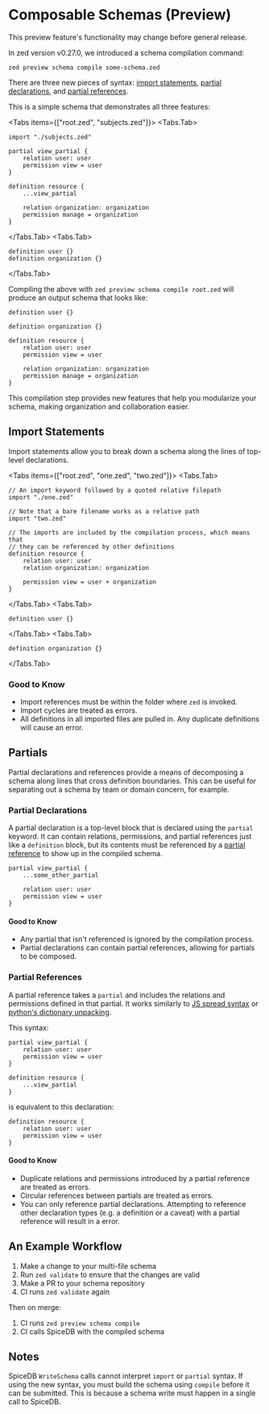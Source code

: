 
# Composable Schemas (Preview)

<Callout type="info">
This preview feature's functionality may change before general release.
</Callout>

In zed version v0.27.0, we introduced a schema compilation command:

```
zed preview schema compile some-schema.zed
```

There are three new pieces of syntax: [import statements](#import-statements), [partial declarations](#partial-declarations), and [partial references](#partial-references).

This is a simple schema that demonstrates all three features:

<Tabs items={["root.zed", "subjects.zed"]}>
<Tabs.Tab>

```zed
import "./subjects.zed"

partial view_partial {
    relation user: user
    permission view = user
}

definition resource {
    ...view_partial

    relation organization: organization
    permission manage = organization
}
```

</Tabs.Tab>
<Tabs.Tab>

```zed
definition user {}
definition organization {}
```

</Tabs.Tab>
</Tabs>

Compiling the above with `zed preview schema compile root.zed` will produce an output schema that looks like:

```zed
definition user {}

definition organization {}

definition resource {
    relation user: user
    permission view = user

    relation organization: organization
    permission manage = organization
}
```

This compilation step provides new features that help you modularize your schema, making organization and collaboration easier.

## Import Statements

Import statements allow you to break down a schema along the lines of top-level declarations.

<Tabs items={["root.zed", "one.zed", "two.zed"]}>
<Tabs.Tab>

```zed
// An import keyword followed by a quoted relative filepath
import "./one.zed"

// Note that a bare filename works as a relative path
import "two.zed"

// The imports are included by the compilation process, which means that
// they can be referenced by other definitions
definition resource {
    relation user: user
    relation organization: organization
    
    permission view = user + organization
}
```

</Tabs.Tab>
<Tabs.Tab>

```zed
definition user {}
```

</Tabs.Tab>
<Tabs.Tab>

```zed
definition organization {}
```

</Tabs.Tab>

</Tabs>

### Good to Know

* Import references must be within the folder where `zed` is invoked.
* Import cycles are treated as errors.
* All definitions in all imported files are pulled in.
Any duplicate definitions will cause an error.

## Partials

Partial declarations and references provide a means of decomposing a schema along lines that cross definition boundaries.
This can be useful for separating out a schema by team or domain concern, for example.

### Partial Declarations

A partial declaration is a top-level block that is declared using the `partial` keyword.
It can contain relations, permissions, and partial references just like a `definition` block, but its contents
must be referenced by a [partial reference](#partial-references) to show up in the compiled schema.

```zed
partial view_partial {
    ...some_other_partial
    
    relation user: user
    permission view = user
}
```

#### Good to Know

* Any partial that isn't referenced is ignored by the compilation process.
* Partial declarations can contain partial references, allowing for partials to be composed.

### Partial References

A partial reference takes a `partial` and includes the relations and permissions defined in that partial.
It works similarly to [JS spread syntax](https://developer.mozilla.org/en-US/docs/Web/JavaScript/Reference/Operators/Spread_syntax)
or [python's dictionary unpacking](https://docs.python.org/3/reference/expressions.html#dictionary-displays).

This syntax:

```zed
partial view_partial {
    relation user: user
    permission view = user
}

definition resource {
    ...view_partial
}
```

is equivalent to this declaration:

```zed
definition resource {
    relation user: user
    permission view = user
}
```

#### Good to Know

* Duplicate relations and permissions introduced by a partial reference are treated as errors.
* Circular references between partials are treated as errors.
* You can only reference partial declarations.
Attempting to reference other declaration types (e.g. a definition or a caveat) with a partial reference will result in a error.

## An Example Workflow

1. Make a change to your multi-file schema
1. Run `zed validate` to ensure that the changes are valid
1. Make a PR to your schema repository
1. CI runs `zed validate` again

Then on merge:

1. CI runs `zed preview schema compile`
1. CI calls SpiceDB with the compiled schema

## Notes

SpiceDB `WriteSchema` calls cannot interpret `import` or `partial` syntax.
If using the new syntax, you must build the schema using `compile` before it can be submitted.
This is because a schema write must happen in a single call to SpiceDB.
